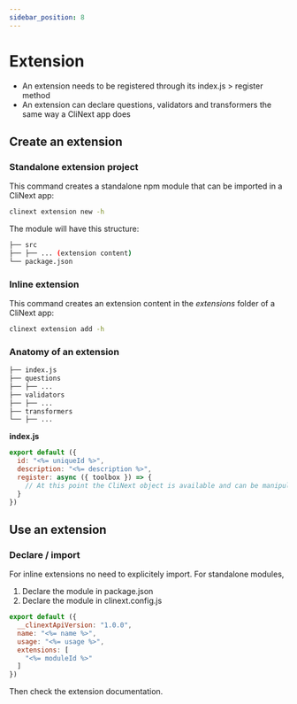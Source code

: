 ```yaml
---
sidebar_position: 8
---
```

# Extension

- An extension needs to be registered through its index.js > register method
- An extension can declare questions, validators and transformers the same way a CliNext app does


## Create an extension

### Standalone extension project
This command creates a standalone npm module that can be imported in a CliNext app:

```bash
clinext extension new -h
```
The module will have this structure:
```bash
├── src
├── ├── ... (extension content)
└── package.json
```


### Inline extension
This command creates an extension content in the *extensions* folder of a CliNext app:
```bash
clinext extension add -h
```


### Anatomy of an extension

```bash
├── index.js
├── questions
├── ├── ...
├── validators
├── ├── ...
├── transformers
└── ├── ...
```

**index.js**

```js
export default ({
  id: "<%= uniqueId %>",
  description: "<%= description %>",
  register: async ({ toolbox }) => {
    // At this point the CliNext object is available and can be manipulated (cautiously)
  }
})
```



## Use an extension

### Declare / import

For inline extensions no need to explicitely import.
For standalone modules, 
1. Declare the module in package.json
2. Declare the module in clinext.config.js

```js
export default ({
  __clinextApiVersion: "1.0.0",
  name: "<%= name %>",
  usage: "<%= usage %>",  
  extensions: [
    "<%= moduleId %>"
  ]
})
```

Then check the extension documentation.
